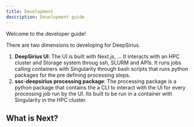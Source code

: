 ```yaml
---
title: Development
description: Development guide
---
```


Welcome to the developer guide!

There are two dimensions to developing for DeepSirius.

1. **DeepSirius UI**: The UI is built with Next.js, ... It interacts with an HPC cluster and Storage system throug ssh, SLURM and APIs. It runs jobs calling containers with Singularity through bash scripts that runs python packages for the pre defining processing steps.
2. **ssc-deepsirius processing package**: The processing package is a python package that contains the a CLI to interact with the UI for every processing job run by the UI. Its built to be run in a container with Singularity in the HPC cluster.

## What is Next?

<Cards>
  <Card title="Learn more about Next.js" href="https://nextjs.org/docs" />
  <Card title="Learn more about Fumadocs" href="https://fumadocs.vercel.app" />
</Cards>
